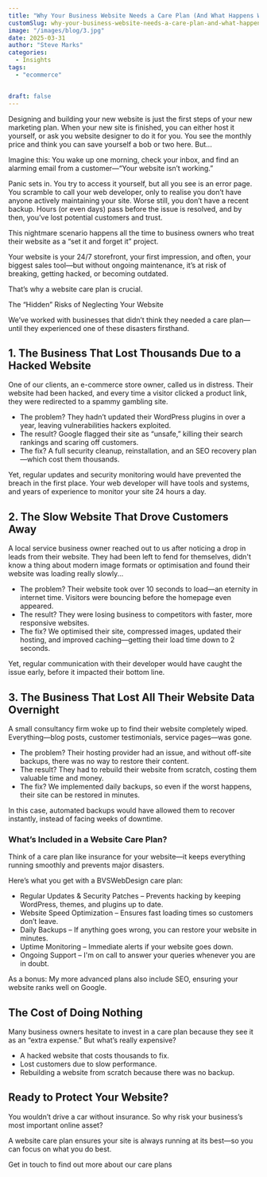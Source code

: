 ```yaml
---
title: "Why Your Business Website Needs a Care Plan (And What Happens Without One)"
customSlug: why-your-business-website-needs-a-care-plan-and-what-happens-without-one
image: "/images/blog/3.jpg"
date: 2025-03-31
author: "Steve Marks"
categories:
  - Insights
tags:
  - "ecommerce"


draft: false
---
```


Designing and building your new website is just the first steps of your new marketing plan. When your new site is finished, you can either host it yourself, or ask you website designer to do it for you. You see the monthly price and think you can save yourself a bob or two here. But...

Imagine this: You wake up one morning, check your inbox, and find an alarming email from a customer—“Your website isn’t working.”

Panic sets in. You try to access it yourself, but all you see is an error page. You scramble to call your web developer, only to realise you don’t have anyone actively maintaining your site. Worse still, you don’t have a recent backup. Hours (or even days) pass before the issue is resolved, and by then, you’ve lost potential customers and trust.

This nightmare scenario happens all the time to business owners who treat their website as a “set it and forget it” project.

Your website is your 24/7 storefront, your first impression, and often, your biggest sales tool—but without ongoing maintenance, it’s at risk of breaking, getting hacked, or becoming outdated. 

That’s why a website care plan is crucial.

The “Hidden” Risks of Neglecting Your Website

We’ve worked with businesses that didn’t think they needed a care plan—until they experienced one of these disasters firsthand.

## 1. The Business That Lost Thousands Due to a Hacked Website

One of our clients, an e-commerce store owner, called us in distress. Their website had been hacked, and every time a visitor clicked a product link, they were redirected to a spammy gambling site.

- The problem? They hadn’t updated their WordPress plugins in over a year, leaving vulnerabilities hackers exploited.
- The result? Google flagged their site as “unsafe,” killing their search rankings and scaring off customers.
- The fix? A full security cleanup, reinstallation, and an SEO recovery plan—which cost them thousands.

 Yet, regular updates and security monitoring would have prevented the breach in the first place. Your web developer will have tools and systems, and years of experience to monitor your site 24 hours a day.

## 2. The Slow Website That Drove Customers Away

A local service business owner reached out to us after noticing a drop in leads from their website. They had been left to fend for themselves, didn't know a thing about modern image formats or optimisation and found their website was loading really slowly...

- The problem? Their website took over 10 seconds to load—an eternity in internet time. Visitors were bouncing before the homepage even appeared.
- The result? They were losing business to competitors with faster, more responsive websites.
- The fix? We optimised their site, compressed images, updated their hosting, and improved caching—getting their load time down to 2 seconds.

Yet, regular communication with their developer   would have caught the issue early, before it impacted their bottom line.

<ImageList>
  <ImageItem
    width="1/2"
    imageSrc="/images/gallery/3.jpg"
    imageAlt="example alt text"
  />
  <ImageItem
    width="1/2"
    imageSrc="/images/gallery/4.jpg"
    imageAlt="example alt text"
  />
</ImageList>


## 3. The Business That Lost All Their Website Data Overnight

A small consultancy firm woke up to find their website completely wiped. Everything—blog posts, customer testimonials, service pages—was gone.

- The problem? Their hosting provider had an issue, and without off-site backups, there was no way to restore their content.
- The result? They had to rebuild their website from scratch, costing them valuable time and money.
- The fix? We implemented daily backups, so even if the worst happens, their site can be restored in minutes.

In this case, automated backups would have allowed them to recover instantly, instead of facing weeks of downtime.

### What’s Included in a Website Care Plan?

Think of a care plan like insurance for your website—it keeps everything running smoothly and prevents major disasters.

Here’s what you get with a BVSWebDesign care plan:

- Regular Updates & Security Patches – Prevents hacking by keeping WordPress, themes, and plugins up to date.
- Website Speed Optimization – Ensures fast loading times so customers don’t leave.
- Daily Backups – If anything goes wrong, you can restore your website in minutes.
- Uptime Monitoring – Immediate alerts if your website goes down.
- Ongoing Support – I'm on call to answer your queries whenever you are in doubt.

As a bonus: My more advanced  plans also include SEO, ensuring your website ranks well on Google.

## The Cost of Doing Nothing

Many business owners hesitate to invest in a care plan because they see it as an “extra expense.” But what’s really expensive?

- A hacked website that costs thousands to fix.
- Lost customers due to slow performance.
- Rebuilding a website from scratch because there was no backup.

## Ready to Protect Your Website?

You wouldn’t drive a car without insurance. So why risk your business’s most important online asset?

A website care plan ensures your site is always running at its best—so you can focus on what you do best.

Get in touch to find out more about our care plans


